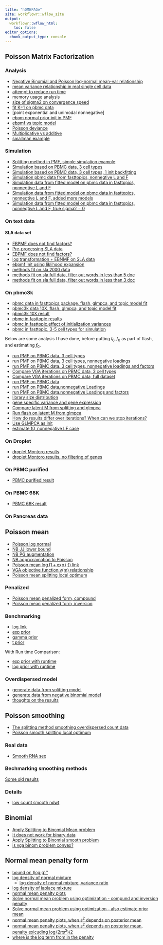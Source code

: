 ```yaml
---
title: "hOMEPAGe"
site: workflowr::wflow_site
output:
  workflowr::wflow_html:
    toc: false
editor_options:
  chunk_output_type: console
---
```


## Poisson Matrix Factorization


### Analysis

* [Negative Binomial and Poisson log-normal mean-var relationship](NB_PLN_mean_var.html)
* [mean variance relationship in real single cell data](mean_var_relationship_in_real_sc_data.html)
* [attempt to reduce run time](attempt_to_speed_up_add_greedy.html)
* [memory usage analysis](splitting_PMF_memory_issue.html)
* [size of sigma2 on convergence speed](size_of_sigma2_on_convergence.html)
* [fit K=1 on pbmc data](run_splitting_PMF_K1.html)
* [point exponential and unimodal nonnegative]
* [ebpm normal prior init in PMF](vga_init_in_ebpmf.html)
* [ebpmf vs topic model](ebpmf_nmf_diff.html)
* [Poisson deviance](poisson_deviance.html)
* [Multiplicative vs additive](multiplicative_additive.html)
* [smallman example](smallman_example.html)


### Simulation 

* [Splitting method in PMF, simple simulation example](PMF_splitting.html)
* [Simulation based on PBMC data, 3 cell types](simulation_based_on_pbmc_3cell.html)
* [Simulation based on PBMC data, 3 cell types, 1 init backfitting](splitting_PMF_1backfitinit.html)
* [Simulation pbmc data from fasttopics, nonnegtive L and F](simu_pbmc_fasttpoics_nonnegLF.html)
* [Simulation data from fitted model on pbmc data in fasttopics, nonnegtive L and F](simu_study_of_init_variance.html)
* [Simulation data from fitted model on pbmc data in fasttopics, nonnegtive L and F, added more models](simu_study_pbmc_truevarlarge.html)
* [Simulation data from fitted model on pbmc data in fasttopics, nonnegtive L and F, true sigma2 = 0](simu_study_pbmc_truevar0.html)

### On text data

#### SLA data set

* [EBPMF does not find factors?](fit_ebpmf_sla.html)
* [Pre-processing SLA data](sla_data.html)
* [EBPMF does not find factors?](fit_ebpmf_sla_2000.html)
* [log transformation + EBNMF on SLA data](sla_ebmf_intercept.html)
* [ebpmf init using liklihood expansion](ebpmf_init_likexp.html)
* [methods fit on sla 2000 data](fit_ebpmf_sla_full_nonneg.html)
* [methods fit on sla full data, filter out words in less than 5 doc](fit_ebpmf_sla_full_nonneg.html)
* [methods fit on sla full data, filter out words in less than 3 doc](fit_ebpmf_sla_full_nonneg2.html)


### On pbmc3k

* [pbmc data in fasttopics package, flash, glmpca, and topic model fit](pbmc_infasttopics_othermethods.html)
* [pbmc3k data 10X, flash, glmpca, and topic model fit](pbmc3k_10X_othermethods.html)
* [pbmc3k 10X result](pbmc3k_10X_result2.html)
* [pbmc in fasttopic results](pbmc3k_infasttopic_result2.html)
* [pbmc in fasttopic,effect of initialization variances](pbmc_infasttopics_init_vga_effect.html)
* [pbmc in fasttopic, 3-5 cell types for simulation]()

Below are some analysis I have done, before putting $l_0,f_0$ as part of flash, and estimating $f_0$.

* [run PMF on PBMC data, 3 cell types](run_PMF_on_pbmc_3cells.html)
* [run PMF on PBMC data, 3 cell types, nonnegative loadings](run_PMF_on_pbmc_3cells_nonnegativeL_more_iterations.html)
* [run PMF on PBMC data, 3 cell types, nonnegative loadings and factors](run_PMF_on_pbmc_3cells_nonnegativeLF_more_iterations.html)
* [Compare VGA iterations on PBMC data, 3 cell types](compare_vga_iterations.html)
* [Compare VGA iterations on PBMC data, full dataset](compare_vga_iterations_pbmc_full.html)
* [run PMF on PBMC data](run_PMF_on_pbmc_more_iterations.html)
* [run PMF on PBMC data,nonnegative Loadings](run_PMF_on_pbmc_nonnegativeL_more_iterations.html)
* [run PMF on PBMC data,nonnegative Loadings and factors](run_PMF_on_pbmc_nonnegativeLF_more_iterations.html)
* [library size distribution](library_size_distribution.html)
* [gene specific variance and gene expression](gene_variance_expression.html)
* [Compare latent M from splitting and glmpca](compare_latent_M_splitting_glmpca.html)
* [Run flash on latent M from glmpca](run_flash_on_latent_M_glmpca.html)
* [How do results differ over iterations? When can we stop iterations?](pbmc3k_per_10_iter_plot.html)
* [Use GLMPCA as init](pbmc3k_glmpca_init_for_ebpmf.html)
* [estimate f0, nonnegative LF case](pbmc3k_nonnegLF_updatef0.html)


### On Droplet

* [droplet Montoro results](run_PMF_on_droplet.html)
* [droplet Montoro results, no filtering of genes](droplet_results_full.html)

### On PBMC purified

* [PBMC purified result](pbmc_purified_results.html)

### On PBMC 68K

* [PBMC 68K result](pbmc68k_reults.html)

### On Pancreas data

## Poisson mean 

* [Poisson log normal](poisson_log_normal.html)
* [NB JJ lower bound](neg_binom_mean_lower_bound.html)
* [NB PG augmentation](neg_binom_mean_polya_gamma.html)
* [NB approxiamation to Poisson](nb_approx_poisson.html)
* [Poisson mean $\log(1+\exp(\cdot))$ link](pois_mean_log1exp.html)
* [VGA objective function v(m) relationship](vga_objective_function.html)
* [Poisson mean splitting local optimum](poisson_mean_split_local_optimum.html)

### Penalized

* [Poisson mean penalized form, compound](pois_mean_penalized.html)
* [Poisson mean penalized form, inversion](pois_mean_penalized_inversion.html)

### Benchmarking

* [log link](log_link_benchmark_revised.html)
* [exp prior](exp_prior_benchmark.html)
* [gamma prior](gamma_prior_benchmark.html)
* [t prior](t_prior_benchmark_revise.html)

With Run time Comparison:

* [exp prior with runtime](exp_prior_runtime.html)
* [log prior with runtime](log_prior_runtime.html)

### Overdispersed model

* [generate data from splitting model](overdispersed_splitting.html)
* [generate data from negative binomial model](overdispersed_splitting_nb.html)
* [thoughts on the results](overdispersed_splitting_analysis.html)

## Poisson smoothing 

* [The splitting method smoothing overdispersed count data](poisson_nugget_two_step.html)
* [Poisson smooth splitting local optimum](poisson_smooth_split_local_optimum.html)

### Real data

* [Smooth RNA seq](splitting_smooth_RNAseq.html)

### Bechmarking smoothing methods



[Some old results](smoothing_simu_2022.html)

### Details

* [low count smooth ndwt](splitting_method_low_count_smoothing.html)


## Binomial 

* [Apply Splitting to Binomial Mean problem](binomial_mean_spliiting.html)
* [It does not work for binary data](bernoulli_GG_fail.html)
* [Apply Splitting to Binomial smooth problem](binomial_smooth_splitting.html)
* [is vga binom problem convex?](is_vga_binom_convex.Rmd)

## Normal mean penalty form

* [bound on (log g)''](bound_log_marginal.html)
* [log density of normal mixture](log_gmm_concave.html)
  + [log density of normal mixture, variance ratio](log_gmm_concave_ratio.html)
* [log density of laplace mixture](log_lmm_concave.html)
* [normal mean penalty plots](normal_mean_penalty.html)
* [Solve normal mean problem using optimization - compund and inversion penalty](normal_mean_penalized_optimization.html)
* [Solve normal mean problem using optimization - also estimate prior mean](normal_mean_penalized_optimization_prior_mean.html)
* [normal mean penalty plots, when $s^2$ depends on posterior mean](normal_mean_penalty_glm_simplified.html)
* [normal mean penalty plots, when $s^2$ depends on posterior mean, penalty exlcuding $\log(2\pi s^2)/2$ ](remove_log_in_penalty.html)
* [where is the log term from in the penalty](log_term_in_penalty.html)

